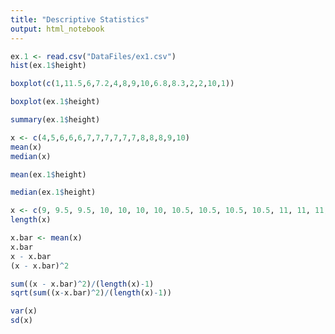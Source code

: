 ```yaml
---
title: "Descriptive Statistics"
output: html_notebook
---
```


```r
ex.1 <- read.csv("DataFiles/ex1.csv")
hist(ex.1$height)
```

```r
boxplot(c(1,11.5,6,7.2,4,8,9,10,6.8,8.3,2,2,10,1))
```

```r
boxplot(ex.1$height)
```

```r
summary(ex.1$height)
```

```r
x <- c(4,5,6,6,6,7,7,7,7,7,7,8,8,8,9,10)
mean(x)
median(x)
```

```r
mean(ex.1$height)
```

```r
median(ex.1$height)
```

```r
x <- c(9, 9.5, 9.5, 10, 10, 10, 10, 10.5, 10.5, 10.5, 10.5, 11, 11, 11, 11, 11, 11, 11.5, 11.5, 11.5)
length(x)
```

```r
x.bar <- mean(x)
x.bar
x - x.bar
(x - x.bar)^2
```

```r
sum((x - x.bar)^2)/(length(x)-1)
sqrt(sum((x-x.bar)^2)/(length(x)-1))
```

```r
var(x)
sd(x)
```

